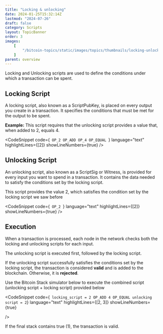 ```yaml
---
title: "Locking & unlocking"
date: 2024-01-25T15:32:14Z
lastmod: "2024-07-26"
draft: false
category: Scripts
layout: TopicBanner
order: 3
images:
    [
        "/bitcoin-topics/static/images/topics/thumbnails/locking-unlocking-scripts-thumbnail.webp"
    ]
parent: overview
---
```


Locking and Unlocking scripts are used to define the conditions under which a transaction can be spent.

## Locking Script

A locking script, also known as a ScriptPubKey, is placed on every output you create in a transaction. It specifies the conditions that must be met for the output to be spent.

<div className="dark:hidden w-full">
    <SvgDisplay
        src="/bitcoin-topics/static/images/topics/overview/lock-script.svg"
        width="100%"
        height="auto"
    />
</div>
<div className="hidden dark:block w-full">
    <SvgDisplay
        src="/bitcoin-topics/static/images/topics/overview/dark-lock-script.svg"
        width="100%"
        height="auto"
    />
</div>

**Example:** This script requires that the unlocking script provides a value that, when added to 2, equals 4.

<CodeSnippet
    code={` 
  OP_2 OP_ADD OP_4 OP_EQUAL 
`}
    language="text"
    highlightLines={[2]}
    showLineNumbers={true}
/>
## Unlocking Script

An unlocking script, also known as a ScriptSig or Witness, is provided for every input you want to spend in a transaction. It contains the data needed to satisfy the conditions set by the locking script.

<div className="dark:hidden w-full">
    <SvgDisplay
        src="/bitcoin-topics/static/images/topics/overview/unlock-script.svg"
        width="100%"
        height="auto"
    />
</div>
<div className="hidden dark:block w-full">
    <SvgDisplay
        src="/bitcoin-topics/static/images/topics/overview/dark-unlock-script.svg"
        width="100%"
        height="auto"
    />
</div>

This script provides the value 2, which satisfies the condition set by the locking script we saw before

<CodeSnippet
    code={` 
  OP_2 
`}
    language="text"
    highlightLines={[2]}
    showLineNumbers={true}
/>
## Execution

When a transaction is processed, each node in the network checks both the locking and unlocking scripts for each input.

The unlocking script is executed first, followed by the locking script.

If the unlocking script successfully satisfies the conditions set by the locking script, the transaction is considered **valid** and is added to the blockchain. Otherwise, it is **rejected**.

<div className="dark:hidden w-full">
    <SvgDisplay
        src="/bitcoin-topics/static/images/topics/overview/lock-unlock.svg"
        width="100%"
        height="auto"
    />
</div>
<div className="hidden dark:block w-full">
    <SvgDisplay
        src="/bitcoin-topics/static/images/topics/overview/dark-lock-unlock.svg"
        width="100%"
        height="auto"
    />
</div>

Use the Bitcoin Stack simulator below to execute the combined script (unlocking script + locking script) provided below

<CodeSnippet 
  code={` 
  locking_script = 2 OP_ADD 4 OP_EQUAL
  unlocking script = 2
`}
  language="text"
  highlightLines={[2, 3]}
  showLineNumbers={true}

/>

If the final stack contains true (1), the transaction is valid.

<StackSimulator showOperations={true} />
